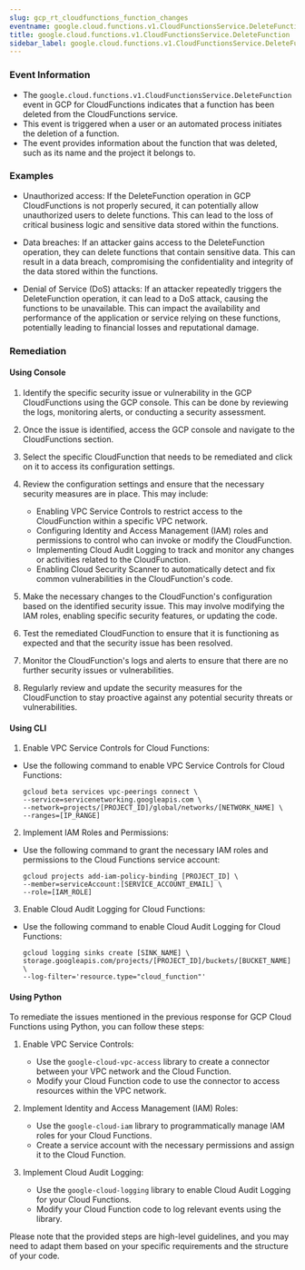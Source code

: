 ```yaml
--- 
slug: gcp_rt_cloudfunctions_function_changes
eventname: google.cloud.functions.v1.CloudFunctionsService.DeleteFunction
title: google.cloud.functions.v1.CloudFunctionsService.DeleteFunction
sidebar_label: google.cloud.functions.v1.CloudFunctionsService.DeleteFunction
---
```

                       
### Event Information

- The `google.cloud.functions.v1.CloudFunctionsService.DeleteFunction` event in GCP for CloudFunctions indicates that a function has been deleted from the CloudFunctions service.
- This event is triggered when a user or an automated process initiates the deletion of a function.
- The event provides information about the function that was deleted, such as its name and the project it belongs to.


### Examples

- Unauthorized access: If the DeleteFunction operation in GCP CloudFunctions is not properly secured, it can potentially allow unauthorized users to delete functions. This can lead to the loss of critical business logic and sensitive data stored within the functions.

- Data breaches: If an attacker gains access to the DeleteFunction operation, they can delete functions that contain sensitive data. This can result in a data breach, compromising the confidentiality and integrity of the data stored within the functions.

- Denial of Service (DoS) attacks: If an attacker repeatedly triggers the DeleteFunction operation, it can lead to a DoS attack, causing the functions to be unavailable. This can impact the availability and performance of the application or service relying on these functions, potentially leading to financial losses and reputational damage.

### Remediation

#### Using Console

1. Identify the specific security issue or vulnerability in the GCP CloudFunctions using the GCP console. This can be done by reviewing the logs, monitoring alerts, or conducting a security assessment.

2. Once the issue is identified, access the GCP console and navigate to the CloudFunctions section.

3. Select the specific CloudFunction that needs to be remediated and click on it to access its configuration settings.

4. Review the configuration settings and ensure that the necessary security measures are in place. This may include:

   - Enabling VPC Service Controls to restrict access to the CloudFunction within a specific VPC network.
   - Configuring Identity and Access Management (IAM) roles and permissions to control who can invoke or modify the CloudFunction.
   - Implementing Cloud Audit Logging to track and monitor any changes or activities related to the CloudFunction.
   - Enabling Cloud Security Scanner to automatically detect and fix common vulnerabilities in the CloudFunction's code.

5. Make the necessary changes to the CloudFunction's configuration based on the identified security issue. This may involve modifying the IAM roles, enabling specific security features, or updating the code.

6. Test the remediated CloudFunction to ensure that it is functioning as expected and that the security issue has been resolved.

7. Monitor the CloudFunction's logs and alerts to ensure that there are no further security issues or vulnerabilities.

8. Regularly review and update the security measures for the CloudFunction to stay proactive against any potential security threats or vulnerabilities.

#### Using CLI

1. Enable VPC Service Controls for Cloud Functions:
- Use the following command to enable VPC Service Controls for Cloud Functions:
  ```
  gcloud beta services vpc-peerings connect \
  --service=servicenetworking.googleapis.com \
  --network=projects/[PROJECT_ID]/global/networks/[NETWORK_NAME] \
  --ranges=[IP_RANGE]
  ```

2. Implement IAM Roles and Permissions:
- Use the following command to grant the necessary IAM roles and permissions to the Cloud Functions service account:
  ```
  gcloud projects add-iam-policy-binding [PROJECT_ID] \
  --member=serviceAccount:[SERVICE_ACCOUNT_EMAIL] \
  --role=[IAM_ROLE]
  ```

3. Enable Cloud Audit Logging for Cloud Functions:
- Use the following command to enable Cloud Audit Logging for Cloud Functions:
  ```
  gcloud logging sinks create [SINK_NAME] \
  storage.googleapis.com/projects/[PROJECT_ID]/buckets/[BUCKET_NAME] \
  --log-filter='resource.type="cloud_function"'
  ```

#### Using Python

To remediate the issues mentioned in the previous response for GCP Cloud Functions using Python, you can follow these steps:

1. Enable VPC Service Controls:
   - Use the `google-cloud-vpc-access` library to create a connector between your VPC network and the Cloud Function.
   - Modify your Cloud Function code to use the connector to access resources within the VPC network.

2. Implement Identity and Access Management (IAM) Roles:
   - Use the `google-cloud-iam` library to programmatically manage IAM roles for your Cloud Functions.
   - Create a service account with the necessary permissions and assign it to the Cloud Function.

3. Implement Cloud Audit Logging:
   - Use the `google-cloud-logging` library to enable Cloud Audit Logging for your Cloud Functions.
   - Modify your Cloud Function code to log relevant events using the library.

Please note that the provided steps are high-level guidelines, and you may need to adapt them based on your specific requirements and the structure of your code.


 